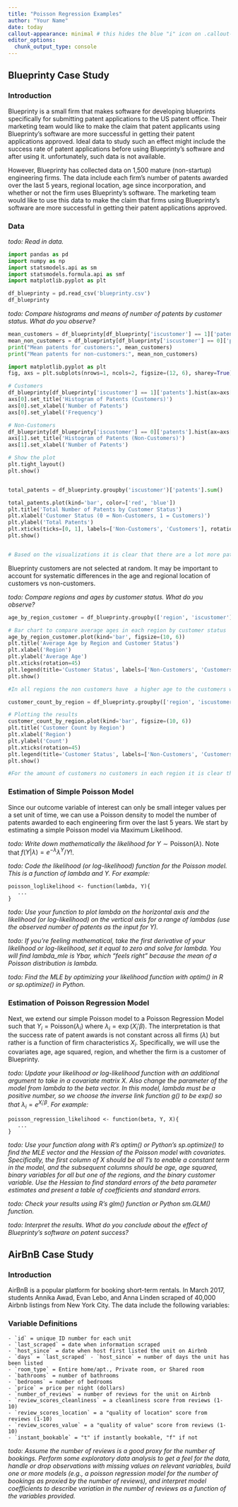 ---
title: "Poisson Regression Examples"
author: "Your Name"
date: today
callout-appearance: minimal # this hides the blue "i" icon on .callout-notes
editor_options: 
  chunk_output_type: console
---


## Blueprinty Case Study

### Introduction

Blueprinty is a small firm that makes software for developing blueprints specifically for submitting patent applications to the US patent office. Their marketing team would like to make the claim that patent applicants using Blueprinty's software are more successful in getting their patent applications approved. Ideal data to study such an effect might include the success rate of patent applications before using Blueprinty's software and after using it. unfortunately, such data is not available. 

However, Blueprinty has collected data on 1,500 mature (non-startup) engineering firms. The data include each firm's number of patents awarded over the last 5 years, regional location, age since incorporation, and whether or not the firm uses Blueprinty's software. The marketing team would like to use this data to make the claim that firms using Blueprinty's software are more successful in getting their patent applications approved.


### Data

_todo: Read in data._

```{python}
import pandas as pd
import numpy as np
import statsmodels.api as sm
import statsmodels.formula.api as smf
import matplotlib.pyplot as plt

df_blueprinty = pd.read_csv('blueprinty.csv')
df_blueprinty

```

_todo: Compare histograms and means of number of patents by customer status. What do you observe?_

```{python}
mean_customers = df_blueprinty[df_blueprinty['iscustomer'] == 1]['patents'].mean()
mean_non_customers = df_blueprinty[df_blueprinty['iscustomer'] == 0]['patents'].mean()
print("Mean patents for customers:", mean_customers)
print("Mean patents for non-customers:", mean_non_customers)

import matplotlib.pyplot as plt
fig, axs = plt.subplots(nrows=1, ncols=2, figsize=(12, 6), sharey=True)

# Customers
df_blueprinty[df_blueprinty['iscustomer'] == 1]['patents'].hist(ax=axs[0], bins=20, color='blue', alpha=0.7)
axs[0].set_title('Histogram of Patents (Customers)')
axs[0].set_xlabel('Number of Patents')
axs[0].set_ylabel('Frequency')

# Non-Customers
df_blueprinty[df_blueprinty['iscustomer'] == 0]['patents'].hist(ax=axs[1], bins=20, color='red', alpha=0.7)
axs[1].set_title('Histogram of Patents (Non-Customers)')
axs[1].set_xlabel('Number of Patents')

# Show the plot
plt.tight_layout()
plt.show()


total_patents = df_blueprinty.groupby('iscustomer')['patents'].sum()

total_patents.plot(kind='bar', color=['red', 'blue'])
plt.title('Total Number of Patents by Customer Status')
plt.xlabel('Customer Status (0 = Non-Customers, 1 = Customers)')
plt.ylabel('Total Patents')
plt.xticks(ticks=[0, 1], labels=['Non-Customers', 'Customers'], rotation=0)  
plt.show()


# Based on the visualizations it is clear that there are a lot more patents for non customers as well lie on 3 patents vs the customers whose distribution is along the 4 patents as a mean which is validated by the means calculated.
```

Blueprinty customers are not selected at random. It may be important to account for systematic differences in the age and regional location of customers vs non-customers.

_todo: Compare regions and ages by customer status. What do you observe?_

```{python}
age_by_region_customer = df_blueprinty.groupby(['region', 'iscustomer'])['age'].mean().unstack()

# Bar chart to compare average ages in each region by customer status
age_by_region_customer.plot(kind='bar', figsize=(10, 6))
plt.title('Average Age by Region and Customer Status')
plt.xlabel('Region')
plt.ylabel('Average Age')
plt.xticks(rotation=45)
plt.legend(title='Customer Status', labels=['Non-Customers', 'Customers'])
plt.show()

#In all regions the non customers have  a higher age to the customers with northwest having the most difference.

customer_count_by_region = df_blueprinty.groupby(['region', 'iscustomer']).size().unstack()

# Plotting the results
customer_count_by_region.plot(kind='bar', figsize=(10, 6))
plt.title('Customer Count by Region')
plt.xlabel('Region')
plt.ylabel('Count')
plt.xticks(rotation=45)
plt.legend(title='Customer Status', labels=['Non-Customers', 'Customers'])
plt.show()

#For the amount of customers no customers in each region it is clear that the most promising region is northeast as it has the most customers but also non customers.

```

### Estimation of Simple Poisson Model

Since our outcome variable of interest can only be small integer values per a set unit of time, we can use a Poisson density to model the number of patents awarded to each engineering firm over the last 5 years. We start by estimating a simple Poisson model via Maximum Likelihood.

_todo: Write down mathematically the likelihood for_ $Y \sim \text{Poisson}(\lambda)$. Note that $f(Y|\lambda) = e^{-\lambda}\lambda^Y/Y!$.

_todo: Code the likelihood (or log-likelihood) function for the Poisson model. This is a function of lambda and Y. For example:_

```
poisson_loglikelihood <- function(lambda, Y){
   ...
}
```

_todo: Use your function to plot lambda on the horizontal axis and the likelihood (or log-likelihood) on the vertical axis for a range of lambdas (use the observed number of patents as the input for Y)._

_todo: If you're feeling mathematical, take the first derivative of your likelihood or log-likelihood, set it equal to zero and solve for lambda. You will find lambda_mle is Ybar, which "feels right" because the mean of a Poisson distribution is lambda._

_todo: Find the MLE by optimizing your likelihood function with optim() in R or sp.optimize() in Python._


### Estimation of Poisson Regression Model

Next, we extend our simple Poisson model to a Poisson Regression Model such that $Y_i = \text{Poisson}(\lambda_i)$ where $\lambda_i = \exp(X_i'\beta)$. The interpretation is that the success rate of patent awards is not constant across all firms ($\lambda$) but rather is a function of firm characteristics $X_i$. Specifically, we will use the covariates age, age squared, region, and whether the firm is a customer of Blueprinty.

_todo: Update your likelihood or log-likelihood function with an additional argument to take in a covariate matrix X. Also change the parameter of the model from lambda to the beta vector. In this model, lambda must be a positive number, so we choose the inverse link function g() to be exp() so that_ $\lambda_i = e^{X_i'\beta}$. _For example:_

```
poisson_regression_likelihood <- function(beta, Y, X){
   ...
}
```

_todo: Use your function along with R's optim() or Python's sp.optimize() to find the MLE vector and the Hessian of the Poisson model with covariates. Specifically, the first column of X should be all 1's to enable a constant term in the model, and the subsequent columns should be age, age squared, binary variables for all but one of the regions, and the binary customer variable. Use the Hessian to find standard errors of the beta parameter estimates and present a table of coefficients and standard errors._

_todo: Check your results using R's glm() function or Python sm.GLM() function._

_todo: Interpret the results. What do you conclude about the effect of Blueprinty's software on patent success?_




## AirBnB Case Study

### Introduction

AirBnB is a popular platform for booking short-term rentals. In March 2017, students Annika Awad, Evan Lebo, and Anna Linden scraped of 40,000 Airbnb listings from New York City.  The data include the following variables:

:::: {.callout-note collapse="true"}
### Variable Definitions

    - `id` = unique ID number for each unit
    - `last_scraped` = date when information scraped
    - `host_since` = date when host first listed the unit on Airbnb
    - `days` = `last_scraped` - `host_since` = number of days the unit has been listed
    - `room_type` = Entire home/apt., Private room, or Shared room
    - `bathrooms` = number of bathrooms
    - `bedrooms` = number of bedrooms
    - `price` = price per night (dollars)
    - `number_of_reviews` = number of reviews for the unit on Airbnb
    - `review_scores_cleanliness` = a cleanliness score from reviews (1-10)
    - `review_scores_location` = a "quality of location" score from reviews (1-10)
    - `review_scores_value` = a "quality of value" score from reviews (1-10)
    - `instant_bookable` = "t" if instantly bookable, "f" if not

::::


_todo: Assume the number of reviews is a good proxy for the number of bookings. Perform some exploratory data analysis to get a feel for the data, handle or drop observations with missing values on relevant variables, build one or more models (e.g., a poisson regression model for the number of bookings as proxied by the number of reviews), and interpret model coefficients to describe variation in the number of reviews as a function of the variables provided._





